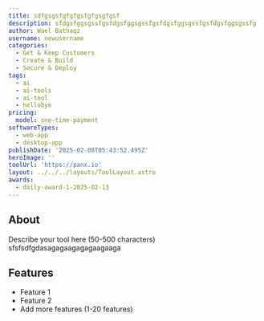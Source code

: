 ```yaml
---
title: sdfgsgsfgfgfgsfgfgsgfgsf
description: sfdgsfggsgssfgsfdgsfggsgssfgsfdgsfggsgssfgsfdgsfggsgssfg
author: Wael Bathaqz
username: newusername
categories:
  - Get & Keep Customers
  - Create & Build
  - Secure & Deploy
tags:
  - ai
  - ai-tools
  - ai-tool
  - hellobye
pricing:
  model: one-time-payment
softwareTypes:
  - web-app
  - desktop-app
publishDate: '2025-02-08T05:43:52.495Z'
heroImage: ''
toolUrl: 'https://panx.io'
layout: ../../../layouts/ToolLayout.astro
awards:
  - daily-award-1-2025-02-13
---
```

## About
Describe your tool here (50-500 characters)
sfsfsdfgdasagagaagagagaagaaga

## Features
- Feature 1
- Feature 2
- Add more features (1-20 features)
